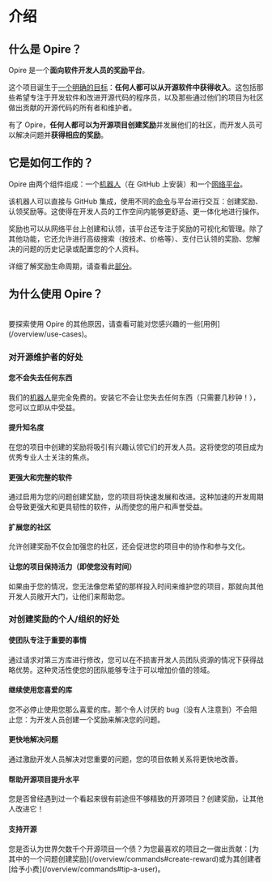 
# 介绍

## 什么是 Opire？

Opire 是一个**面向软件开发人员的奖励平台**。

这个项目诞生于<u>一个明确的目标</u>：**任何人都可以从开源软件中获得收入**。这包括那些希望专注于开发软件和改进开源代码的程序员，以及那些通过他们的项目为社区做出贡献的开源代码的所有者和维护者。

有了 Opire，**任何人都可以为开源项目创建奖励**并发展他们的社区，而开发人员可以解决问题并**获得相应的奖励**。

## 它是如何工作的？

Opire 由两个组件组成：一个[机器人](/overview/install-bot)（在 GitHub 上安装）和一个[网络平台](https://app.opire.dev)。

该机器人可以直接与 GitHub 集成，使用不同的[命令](/overview/commands)与平台进行交互：创建奖励、认领奖励等。这使得在开发人员的工作空间内能够更舒适、更一体化地进行操作。

奖励也可以从网络平台上创建和认领，该平台还专注于奖励的可视化和管理。除了其他功能，它还允许进行高级搜索（按技术、价格等）、支付已认领的奖励、您解决的问题的历史记录或配置您的个人资料。

详细了解奖励生命周期，请查看此[部分](/rewards/lifecycle)。

## 为什么使用 Opire？

<br/>
<InfoPanel>要探索使用 Opire 的其他原因，请查看可能对您感兴趣的一些[用例](/overview/use-cases)。</InfoPanel>

### 对开源维护者的好处

#### 您不会失去任何东西
<DimmedText>我们的[机器人](/overview/install-bot)是完全免费的。安装它不会让您失去任何东西（只需要几秒钟！），您可以立即从中受益。</DimmedText>

#### 提升知名度
<DimmedText>在您的项目中创建的奖励将吸引有兴趣认领它们的开发人员。这将使您的项目成为优秀专业人士关注的焦点。</DimmedText>

#### 更强大和完整的软件
<DimmedText>通过启用为您的问题创建奖励，您的项目将快速发展和改进。这种加速的开发周期会导致更强大和更具韧性的软件，从而使您的用户和声誉受益。</DimmedText>

#### 扩展您的社区
<DimmedText>允许创建奖励不仅会加强您的社区，还会促进您的项目中的协作和参与文化。</DimmedText>

#### 让您的项目保持活力（即使您没有时间）
<DimmedText>如果由于您的情况，您无法像您希望的那样投入时间来维护您的项目，那就向其他开发人员敞开大门，让他们来帮助您。</DimmedText>

### 对创建奖励的个人/组织的好处

#### 使团队专注于重要的事情
<DimmedText>
通过请求对第三方库进行修改，您可以在不损害开发人员团队资源的情况下获得战略优势。这种灵活性使您的团队能够专注于可以增加价值的领域。
</DimmedText>

#### 继续使用您喜爱的库
<DimmedText>
您不必停止使用您那么喜爱的库。那个令人讨厌的 bug（没有人注意到）不会阻止您：为开发人员创建一个奖励来解决您的问题。
</DimmedText>

#### 更快地解决问题
<DimmedText>
通过激励开发人员解决对您重要的问题，您的项目依赖关系将更快地改善。
</DimmedText>

#### 帮助开源项目提升水平
<DimmedText>
您是否曾经遇到过一个看起来很有前途但不够精致的开源项目？创建奖励，让其他人改进它！
</DimmedText>

#### 支持开源
<DimmedText>
您是否认为世界欠数千个开源项目一个债？为您最喜欢的项目之一做出贡献：[为其中的一个问题创建奖励](/overview/commands#create-reward)或为其创建者[给予小费](/overview/commands#tip-a-user)。
</DimmedText>
